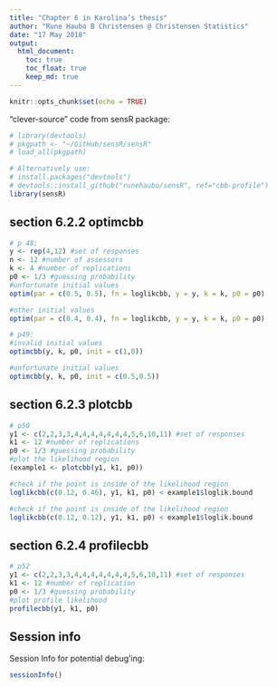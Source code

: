 ```yaml
---
title: "Chapter 6 in Karolina’s thesis"
author: "Rune Haubo B Christensen @ Christensen Statistics"
date: "17 May 2018"
output: 
  html_document:
    toc: true
    toc_float: true
    keep_md: true
---
```


```r
knitr::opts_chunk$set(echo = TRUE)
```

"clever-source" code from sensR package:
```r
# library(devtools)
# pkgpath <- "~/GitHub/sensR/sensR"
# load_all(pkgpath)

# Alternatively use:
# install.packages("devtools")
# devtools::install_github("runehaubo/sensR", ref="cbb-profile")
library(sensR)
```

## section 6.2.2 optimcbb

```r
# p 48:
y <- rep(4,12) #set of responses
n <- 12 #number of assessors
k <- 4 #number of replications
p0 <- 1/3 #guessing probability
#unfortunate initial values
optim(par = c(0.5, 0.5), fn = loglikcbb, y = y, k = k, p0 = p0)

#other initial values
optim(par = c(0.4, 0.4), fn = loglikcbb, y = y, k = k, p0 = p0)
```

```r
# p49:
#invalid initial values
optimcbb(y, k, p0, init = c(1,0))

#unfortunate initial values
optimcbb(y, k, p0, init = c(0.5,0.5))
```

## section 6.2.3 plotcbb

```r
# p50
y1 <- c(2,2,3,3,4,4,4,4,4,4,4,5,6,10,11) #set of responses 
k1 <- 12 #number of replications
p0 <- 1/3 #guessing probability
#plot the likelihood region
(example1 <- plotcbb(y1, k1, p0))

#check if the point is inside of the likelihood region
loglikcbb(c(0.12, 0.46), y1, k1, p0) < example1$loglik.bound

#check if the point is inside of the likelihood region
loglikcbb(c(0.12, 0.12), y1, k1, p0) < example1$loglik.bound
```

## section 6.2.4 profilecbb

```r
# p52
y1 <- c(2,2,3,3,4,4,4,4,4,4,4,5,6,10,11) #set of responses 
k1 <- 12 #number of replication
p0 <- 1/3 #guessing probability
#plot profile likelihood
profilecbb(y1, k1, p0)
```

## Session info

Session Info for potential debug'ing:
```r
sessionInfo()
```


